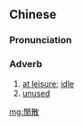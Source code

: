 {{also|闲散}}
==Chinese==
{{zh-forms|s=闲散|t2=閑散}}

===Pronunciation===
{{zh-pron
|m=xiánsǎn
|c=haan4 saan3
|mn=qz,xm,zz:hân-sàn
|cat=adv
}}

===Adverb===
{{zh-adv}}

# [[at leisure]]; [[idle]]
# [[unused]]

[[mg:閒散]]